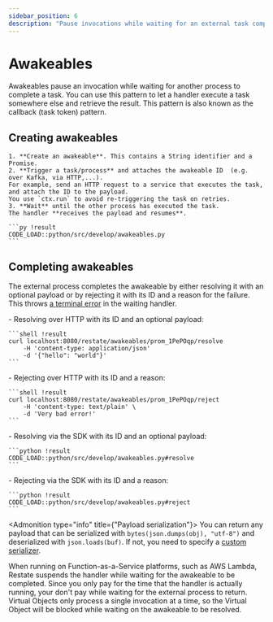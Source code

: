 ```yaml
---
sidebar_position: 6
description: "Pause invocations while waiting for an external task completion."
---
```



# Awakeables

Awakeables pause an invocation while waiting for another process to complete a task.
You can use this pattern to let a handler execute a task somewhere else and retrieve the result.
This pattern is also known as the callback (task token) pattern.

## Creating awakeables

<TextAndCode>

    1. **Create an awakeable**. This contains a String identifier and a Promise.
    2. **Trigger a task/process** and attaches the awakeable ID  (e.g. over Kafka, via HTTP,...).
    For example, send an HTTP request to a service that executes the task, and attach the ID to the payload.
    You use `ctx.run` to avoid re-triggering the task on retries.
    3. **Wait** until the other process has executed the task.
    The handler **receives the payload and resumes**.

    ```py !result
    CODE_LOAD::python/src/develop/awakeables.py
    ```

</TextAndCode>

## Completing awakeables

The external process completes the awakeable by either resolving it with an optional payload or by rejecting it
with its ID and a reason for the failure. This throws [a terminal error](/develop/python/error-handling) in the waiting handler.

<TextAndCode>
    - Resolving over HTTP with its ID and an optional payload:

    ```shell !result
    curl localhost:8080/restate/awakeables/prom_1PePOqp/resolve
        -H 'content-type: application/json'
        -d '{"hello": "world"}'
    ```
</TextAndCode>
<TextAndCode>
    - Rejecting over HTTP with its ID and a reason:

    ```shell !result
    curl localhost:8080/restate/awakeables/prom_1PePOqp/reject
        -H 'content-type: text/plain' \
        -d 'Very bad error!'
    ```
</TextAndCode>
<TextAndCode>
    - Resolving via the SDK with its ID and an optional payload:

    ```python !result
    CODE_LOAD::python/src/develop/awakeables.py#resolve
    ```
</TextAndCode>
<TextAndCode>
    - Rejecting via the SDK with its ID and a reason:

    ```python !result
    CODE_LOAD::python/src/develop/awakeables.py#reject
    ```
</TextAndCode>

<Admonition type="info" title={"Payload serialization"}>
    You can return any payload that can be serialized with `bytes(json.dumps(obj), "utf-8")` and deserialized with `json.loads(buf)`.
    If not, you need to specify a [custom serializer](/develop/python/serialization).
</Admonition>

<Admonition type="tip" title="Cost savings on FaaS">
    When running on Function-as-a-Service platforms, such as AWS Lambda, Restate suspends the handler while waiting for the awakeable to be completed.
    Since you only pay for the time that the handler is actually running, your don't pay while waiting for the external process to return.
</Admonition>

<Admonition type="info" title="Awaiting awakeables in Virtual Objects">
    Virtual Objects only process a single invocation at a time, so the Virtual Object will be blocked while waiting on the awakeable to be resolved.
</Admonition>
